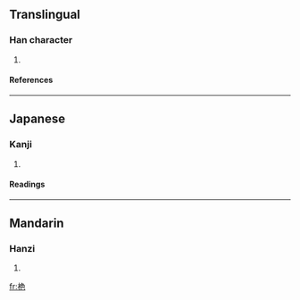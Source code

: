 ==Translingual==
===Han character===
{{Han char|rn=75|rad=木|as=06|sn=10|four=|canj=木弓日山 (DNAU)}}
# {{defn|Han|sort=木06}}
====References====
{{Han ref|kx=0523.140|dkj=14726|dj=0911.120|hdz=21205.020|uh=682C|ud=26668}}

----
==Japanese==
===Kanji===
{{ja-kanji|grade=|rs=木06}}
# {{defn|Japanese}} 
====Readings====
{{ja-readings|on=[[せい]] (sei), [[せ]] (se)|kun=[[ちさなくい]] (chisanakui)}}

----
==Mandarin==
===Hanzi===
{{cmn-hanzi|pin=[[zuì]] ([[zui4]])|wg=tsui<sup>4</sup>}}
# {{defn|Mandarin}}

[[fr:栬]]